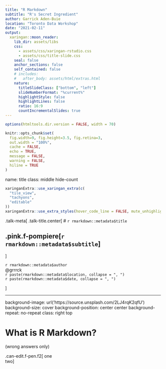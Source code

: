 ```yaml
---
title: "R Markdown"
subtitle: "R's Secret Ingredient"
author: Garrick Aden-Buie
location: "Toronto Data Workshop"
date: "2021-02-11"
output:
  xaringan::moon_reader:
    lib_dir: assets/libs
    css: 
      - assets/css/xaringan-rstudio.css
      - assets/css/title-slide.css
    seal: false
    anchor_sections: false
    self_contained: false
    # includes:
    #   after_body: assets/html/extras.html
    nature:
      titleSlideClass: ["bottom", "left"]
      slideNumberFormat: "%current%"
      highlightStyle: false
      highlightLines: false
      ratio: 16:9
      countIncrementalSlides: true
---
```


```r
options(htmltools.dir.version = FALSE, width = 70)

knitr::opts_chunk$set(
  fig.width=9, fig.height=3.5, fig.retina=3,
  out.width = "100%",
  cache = FALSE,
  echo = TRUE,
  message = FALSE,
  warning = FALSE,
  hiline = TRUE
)
```

name: title
class: middle hide-count

```r
xaringanExtra::use_xaringan_extra(c(
  "tile_view",
  "tachyons",
  "editable"
))
xaringanExtra::use_extra_styles(hover_code_line = FALSE, mute_unhighlighted_code = TRUE)
```

<!-- Title Slide -->
.talk-meta[
.talk-title.center[
# `r rmarkdown::metadata$title`

## .pink.f-pompiere[`r rmarkdown::metadata$subtitle`]
]

<div class="talk-band left">
<div class="talk-author f-zilla">`r rmarkdown::metadata$author`</div>
<div class="talk-twitter code">&commat;grrrck</div>
</div>
<div class="talk-band right">
<div class="code">`r paste(rmarkdown::metadata$location, collapse = ", ")`</div>
<div class="code">`r paste(rmarkdown::metadata$date, collapse = ", ")`</div>
</div>
]

---
background-image: url('https://source.unsplash.com/2LJ4rqK2qfU')
background-size: cover
background-position: center center
background-repeat: no-repeat
class: right top

# What is R Markdown?

(wrong answers only)

.can-edit.f-pen.f2[
one  
two
]
